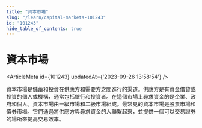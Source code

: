 ```yaml
---
title: "資本市場"
slug: "/learn/capital-markets-101243"
id: "101243"
hide_table_of_contents: true
---
```



# 資本市場

<ArticleMeta id={101243} updatedAt={'2023-09-26 13:58:54'} />
<div className='border-solid border-b border-t-0 my-4 border-[var(--ifm-color-gray-300)]' />

資本市場是儲蓄和投資在供應方和需要方之間進行的渠道。供應方是有資金借貸或投資的個人或機構，通常包括銀行和投資者。在這個市場上尋求資金的是企業、政府和個人。資本市場由一級市場和二級市場組成。最常見的資本市場是股票市場和債券市場。它們通過將供應方與尋求資金的人聯繫起來，並提供一個可以交易證券的場所來提高交易效率。
